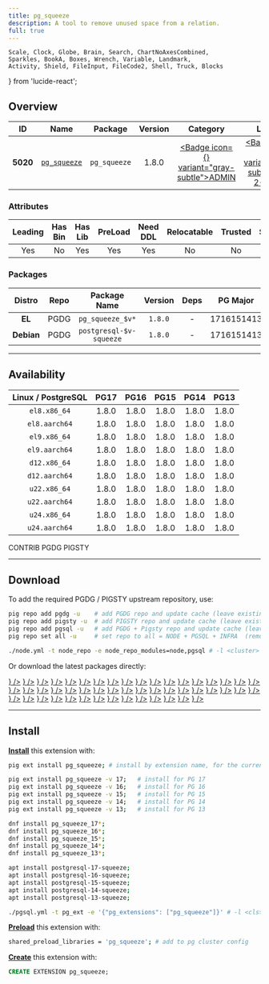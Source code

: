 ```yaml
---
title: pg_squeeze
description: A tool to remove unused space from a relation.
full: true
---
```


    Scale, Clock, Globe, Brain, Search, ChartNoAxesCombined,
    Sparkles, BookA, Boxes, Wrench, Variable, Landmark,
    Activity, Shield, FileInput, FileCode2, Shell, Truck, Blocks
} from 'lucide-react';

## Overview

| <TooltipIconButton tooltip="Extension unique identifier" side="top">ID</TooltipIconButton> | <TooltipIconButton tooltip="Extension name" side="top">Name</TooltipIconButton> | <TooltipIconButton tooltip="Package name for installation" side="top">Package</TooltipIconButton> | <TooltipIconButton tooltip="Latest available extension version" side="top">Version</TooltipIconButton> | <TooltipIconButton tooltip="Extension category" side="top">Category</TooltipIconButton> | <TooltipIconButton tooltip="Open source license" side="top">License</TooltipIconButton> | <TooltipIconButton tooltip="Programming language" side="top">Lang</TooltipIconButton> |
|:--------:|:--------:|:----------:|:--------------:|:---------------------------------------:|:------------------------------------------------------:|:----:|
| **5020** | [`pg_squeeze`](https://github.com/cybertec-postgresql/pg_squeeze) | `pg_squeeze` | 1.8.0 | <a href="/ext/admin" className="no-underline"><Badge icon={<Landmark />} variant="gray-subtle">ADMIN</Badge></a> | <a href="/ext/list/license#bsd-2-clause" className="no-underline"><Badge icon={<Scale />} variant="blue-subtle">BSD 2-Clause</Badge></a> | <a href="/ext/list/lang#c"><Badge icon={<FileCode2 />} variant="blue-subtle">C</Badge></a> |

### Attributes

| <TooltipIconButton tooltip="The Primary Leading extension in the Package" side="top">Leading</TooltipIconButton> | <TooltipIconButton tooltip="Contains binary utils" side="top">Has Bin</TooltipIconButton> | <TooltipIconButton tooltip="Contains .so shared library files" side="top">Has Lib</TooltipIconButton> | <TooltipIconButton tooltip="Requires preloading via shared_preload_libraries" side="top">PreLoad</TooltipIconButton> | <TooltipIconButton tooltip="Requires CREATE EXTENSION DDL command" side="top">Need DDL</TooltipIconButton> | <TooltipIconButton tooltip="Can be installed in any schema" side="top">Relocatable</TooltipIconButton> | <TooltipIconButton tooltip="Can be created by non-superuser" side="top">Trusted</TooltipIconButton> | <TooltipIconButton tooltip="Schemas used by this extension" side="top">Schemas</TooltipIconButton> |
|:-------:|:-------:|:-------:|:-------:|:--------:|:-----------:|:-------:|:-------:|
| Yes | No | Yes | Yes | Yes | No | No | `squeeze` |

### Packages

| <TooltipIconButton tooltip="Linux distribution family, EL or Debian" side="top">Distro</TooltipIconButton> | <TooltipIconButton tooltip="Package repository" side="top">Repo</TooltipIconButton> | <TooltipIconButton tooltip="The RPM/DEB Package Name Pattern (replace $v with real pg major)" side="top">Package Name</TooltipIconButton> | <TooltipIconButton tooltip="Latest package version" side="top">Version</TooltipIconButton> | <TooltipIconButton tooltip="RPM/DEB Package dependencies" side="top">Deps</TooltipIconButton> | <TooltipIconButton tooltip="Available in these PostgreSQL Major Versions" side="top">PG Major</TooltipIconButton> |
|:----------:|:--------:|:------------------------:|:-----------:|:------------:|:------------------:|
|   **EL**   | <Badge variant="blue-subtle"><span className="font-bold">PGDG</span></Badge> | `pg_squeeze_$v*` | `1.8.0` | - | <Badge variant="green-subtle">17</Badge><Badge variant="green-subtle">16</Badge><Badge variant="green-subtle">15</Badge><Badge variant="green-subtle">14</Badge><Badge variant="green-subtle">13</Badge> |
| **Debian** | <Badge variant="blue-subtle"><span className="font-bold">PGDG</span></Badge> | `postgresql-$v-squeeze` | `1.8.0` | - | <Badge variant="green-subtle">17</Badge><Badge variant="green-subtle">16</Badge><Badge variant="green-subtle">15</Badge><Badge variant="green-subtle">14</Badge><Badge variant="green-subtle">13</Badge> |



------

## Availability

| <TooltipIconButton tooltip="Linux Distro Arch / PostgreSQL Major Version" side="top">Linux / PostgreSQL </TooltipIconButton> | **PG17** | **PG16** | **PG15** | **PG14** | **PG13** |
|:-----:|:-----:|:-----:|:-----:|:-----:|:-----:|
| `el8.x86_64` | <Badge variant="blue-subtle">1.8.0</Badge> | <Badge variant="blue-subtle">1.8.0</Badge> | <Badge variant="blue-subtle">1.8.0</Badge> | <Badge variant="blue-subtle">1.8.0</Badge> | <Badge variant="blue-subtle">1.8.0</Badge> |
| `el8.aarch64` | <Badge variant="blue-subtle">1.8.0</Badge> | <Badge variant="blue-subtle">1.8.0</Badge> | <Badge variant="blue-subtle">1.8.0</Badge> | <Badge variant="blue-subtle">1.8.0</Badge> | <Badge variant="blue-subtle">1.8.0</Badge> |
| `el9.x86_64` | <Badge variant="blue-subtle">1.8.0</Badge> | <Badge variant="blue-subtle">1.8.0</Badge> | <Badge variant="blue-subtle">1.8.0</Badge> | <Badge variant="blue-subtle">1.8.0</Badge> | <Badge variant="blue-subtle">1.8.0</Badge> |
| `el9.aarch64` | <Badge variant="blue-subtle">1.8.0</Badge> | <Badge variant="blue-subtle">1.8.0</Badge> | <Badge variant="blue-subtle">1.8.0</Badge> | <Badge variant="blue-subtle">1.8.0</Badge> | <Badge variant="blue-subtle">1.8.0</Badge> |
| `d12.x86_64` | <Badge variant="blue-subtle">1.8.0</Badge> | <Badge variant="blue-subtle">1.8.0</Badge> | <Badge variant="blue-subtle">1.8.0</Badge> | <Badge variant="blue-subtle">1.8.0</Badge> | <Badge variant="blue-subtle">1.8.0</Badge> |
| `d12.aarch64` | <Badge variant="blue-subtle">1.8.0</Badge> | <Badge variant="blue-subtle">1.8.0</Badge> | <Badge variant="blue-subtle">1.8.0</Badge> | <Badge variant="blue-subtle">1.8.0</Badge> | <Badge variant="blue-subtle">1.8.0</Badge> |
| `u22.x86_64` | <Badge variant="blue-subtle">1.8.0</Badge> | <Badge variant="blue-subtle">1.8.0</Badge> | <Badge variant="blue-subtle">1.8.0</Badge> | <Badge variant="blue-subtle">1.8.0</Badge> | <Badge variant="blue-subtle">1.8.0</Badge> |
| `u22.aarch64` | <Badge variant="blue-subtle">1.8.0</Badge> | <Badge variant="blue-subtle">1.8.0</Badge> | <Badge variant="blue-subtle">1.8.0</Badge> | <Badge variant="blue-subtle">1.8.0</Badge> | <Badge variant="blue-subtle">1.8.0</Badge> |
| `u24.x86_64` | <Badge variant="blue-subtle">1.8.0</Badge> | <Badge variant="blue-subtle">1.8.0</Badge> | <Badge variant="blue-subtle">1.8.0</Badge> | <Badge variant="blue-subtle">1.8.0</Badge> | <Badge variant="blue-subtle">1.8.0</Badge> |
| `u24.aarch64` | <Badge variant="blue-subtle">1.8.0</Badge> | <Badge variant="blue-subtle">1.8.0</Badge> | <Badge variant="blue-subtle">1.8.0</Badge> | <Badge variant="blue-subtle">1.8.0</Badge> | <Badge variant="blue-subtle">1.8.0</Badge> |

<Badge variant="green-subtle"><span className="font-black">CONTRIB</span></Badge> <Badge variant="blue-subtle"><span className="font-black">PGDG</span></Badge> <Badge variant="amber-subtle"><span className="font-black">PIGSTY</span></Badge>

------

## Download

To add the required PGDG / PIGSTY upstream repository, use:

```bash tab="pig"
pig repo add pgdg -u    # add PGDG repo and update cache (leave existing repos)
pig repo add pigsty -u  # add PIGSTY repo and update cache (leave existing repos)
pig repo add pgsql -u   # add PGDG + Pigsty repo and update cache (leave existing repos)
pig repo set all -u     # set repo to all = NODE + PGSQL + INFRA  (remove existing repos)
```
```bash tab="pigsty"
./node.yml -t node_repo -e node_repo_modules=node,pgsql # -l <cluster>
```

Or download the latest packages directly:

<Files>
    <Folder name="el8.x86_64">
        <a href="https://download.postgresql.org/pub/repos/yum/17/redhat/rhel-8-x86_64/pg_squeeze_17-1.8.0-1PGDG.rhel8.x86_64.rpm"><File name="pg_squeeze_17-1.8.0-1PGDG.rhel8.x86_64.rpm" icon={<Package className="text-emerald-500" />} /></a>
        <a href="https://download.postgresql.org/pub/repos/yum/16/redhat/rhel-8-x86_64/pg_squeeze_16-1.8.0-1PGDG.rhel8.x86_64.rpm"><File name="pg_squeeze_16-1.8.0-1PGDG.rhel8.x86_64.rpm" icon={<Package className="text-emerald-500" />} /></a>
        <a href="https://download.postgresql.org/pub/repos/yum/15/redhat/rhel-8-x86_64/pg_squeeze_15-1.8.0-1PGDG.rhel8.x86_64.rpm"><File name="pg_squeeze_15-1.8.0-1PGDG.rhel8.x86_64.rpm" icon={<Package className="text-emerald-500" />} /></a>
        <a href="https://download.postgresql.org/pub/repos/yum/14/redhat/rhel-8-x86_64/pg_squeeze_14-1.8.0-1PGDG.rhel8.x86_64.rpm"><File name="pg_squeeze_14-1.8.0-1PGDG.rhel8.x86_64.rpm" icon={<Package className="text-emerald-500" />} /></a>
        <a href="https://download.postgresql.org/pub/repos/yum/13/redhat/rhel-8-x86_64/pg_squeeze_13-1.8.0-1PGDG.rhel8.x86_64.rpm"><File name="pg_squeeze_13-1.8.0-1PGDG.rhel8.x86_64.rpm" icon={<Package className="text-emerald-500" />} /></a>
    </Folder>
    <Folder name="el8.aarch64">
        <a href="https://download.postgresql.org/pub/repos/yum/17/redhat/rhel-8-aarch64/pg_squeeze_17-1.8.0-1PGDG.rhel8.aarch64.rpm"><File name="pg_squeeze_17-1.8.0-1PGDG.rhel8.aarch64.rpm" icon={<Package className="text-orange-500" />} /></a>
        <a href="https://download.postgresql.org/pub/repos/yum/16/redhat/rhel-8-aarch64/pg_squeeze_16-1.8.0-1PGDG.rhel8.aarch64.rpm"><File name="pg_squeeze_16-1.8.0-1PGDG.rhel8.aarch64.rpm" icon={<Package className="text-orange-500" />} /></a>
        <a href="https://download.postgresql.org/pub/repos/yum/15/redhat/rhel-8-aarch64/pg_squeeze_15-1.8.0-1PGDG.rhel8.aarch64.rpm"><File name="pg_squeeze_15-1.8.0-1PGDG.rhel8.aarch64.rpm" icon={<Package className="text-orange-500" />} /></a>
        <a href="https://download.postgresql.org/pub/repos/yum/14/redhat/rhel-8-aarch64/pg_squeeze_14-1.8.0-1PGDG.rhel8.aarch64.rpm"><File name="pg_squeeze_14-1.8.0-1PGDG.rhel8.aarch64.rpm" icon={<Package className="text-orange-500" />} /></a>
        <a href="https://download.postgresql.org/pub/repos/yum/13/redhat/rhel-8-aarch64/pg_squeeze_13-1.8.0-1PGDG.rhel8.aarch64.rpm"><File name="pg_squeeze_13-1.8.0-1PGDG.rhel8.aarch64.rpm" icon={<Package className="text-orange-500" />} /></a>
    </Folder>
    <Folder name="el9.x86_64">
        <a href="https://download.postgresql.org/pub/repos/yum/17/redhat/rhel-9-x86_64/pg_squeeze_17-1.8.0-1PGDG.rhel9.x86_64.rpm"><File name="pg_squeeze_17-1.8.0-1PGDG.rhel9.x86_64.rpm" icon={<Package className="text-emerald-500" />} /></a>
        <a href="https://download.postgresql.org/pub/repos/yum/16/redhat/rhel-9-x86_64/pg_squeeze_16-1.8.0-1PGDG.rhel9.x86_64.rpm"><File name="pg_squeeze_16-1.8.0-1PGDG.rhel9.x86_64.rpm" icon={<Package className="text-emerald-500" />} /></a>
        <a href="https://download.postgresql.org/pub/repos/yum/15/redhat/rhel-9-x86_64/pg_squeeze_15-1.8.0-1PGDG.rhel9.x86_64.rpm"><File name="pg_squeeze_15-1.8.0-1PGDG.rhel9.x86_64.rpm" icon={<Package className="text-emerald-500" />} /></a>
        <a href="https://download.postgresql.org/pub/repos/yum/14/redhat/rhel-9-x86_64/pg_squeeze_14-1.8.0-1PGDG.rhel9.x86_64.rpm"><File name="pg_squeeze_14-1.8.0-1PGDG.rhel9.x86_64.rpm" icon={<Package className="text-emerald-500" />} /></a>
        <a href="https://download.postgresql.org/pub/repos/yum/13/redhat/rhel-9-x86_64/pg_squeeze_13-1.8.0-1PGDG.rhel9.x86_64.rpm"><File name="pg_squeeze_13-1.8.0-1PGDG.rhel9.x86_64.rpm" icon={<Package className="text-emerald-500" />} /></a>
    </Folder>
    <Folder name="el9.aarch64">
        <a href="https://download.postgresql.org/pub/repos/yum/17/redhat/rhel-9-aarch64/pg_squeeze_17-1.8.0-1PGDG.rhel9.aarch64.rpm"><File name="pg_squeeze_17-1.8.0-1PGDG.rhel9.aarch64.rpm" icon={<Package className="text-orange-500" />} /></a>
        <a href="https://download.postgresql.org/pub/repos/yum/16/redhat/rhel-9-aarch64/pg_squeeze_16-1.8.0-1PGDG.rhel9.aarch64.rpm"><File name="pg_squeeze_16-1.8.0-1PGDG.rhel9.aarch64.rpm" icon={<Package className="text-orange-500" />} /></a>
        <a href="https://download.postgresql.org/pub/repos/yum/15/redhat/rhel-9-aarch64/pg_squeeze_15-1.8.0-1PGDG.rhel9.aarch64.rpm"><File name="pg_squeeze_15-1.8.0-1PGDG.rhel9.aarch64.rpm" icon={<Package className="text-orange-500" />} /></a>
        <a href="https://download.postgresql.org/pub/repos/yum/14/redhat/rhel-9-aarch64/pg_squeeze_14-1.8.0-1PGDG.rhel9.aarch64.rpm"><File name="pg_squeeze_14-1.8.0-1PGDG.rhel9.aarch64.rpm" icon={<Package className="text-orange-500" />} /></a>
        <a href="https://download.postgresql.org/pub/repos/yum/13/redhat/rhel-9-aarch64/pg_squeeze_13-1.8.0-1PGDG.rhel9.aarch64.rpm"><File name="pg_squeeze_13-1.8.0-1PGDG.rhel9.aarch64.rpm" icon={<Package className="text-orange-500" />} /></a>
    </Folder>
    <Folder name="d12.x86_64">
        <a href="https://apt.postgresql.org/pub/repos/apt/pool/main/p/pg-squeeze/postgresql-17-squeeze_1.8.0-1.pgdg120+1_arm64.deb"><File name="postgresql-17-squeeze_1.8.0-1.pgdg120+1_arm64.deb" icon={<Box className="text-emerald-500" />} /></a>
        <a href="https://apt.postgresql.org/pub/repos/apt/pool/main/p/pg-squeeze/postgresql-16-squeeze_1.8.0-1.pgdg120+1_arm64.deb"><File name="postgresql-16-squeeze_1.8.0-1.pgdg120+1_arm64.deb" icon={<Box className="text-emerald-500" />} /></a>
        <a href="https://apt.postgresql.org/pub/repos/apt/pool/main/p/pg-squeeze/postgresql-15-squeeze_1.8.0-1.pgdg120+1_arm64.deb"><File name="postgresql-15-squeeze_1.8.0-1.pgdg120+1_arm64.deb" icon={<Box className="text-emerald-500" />} /></a>
        <a href="https://apt.postgresql.org/pub/repos/apt/pool/main/p/pg-squeeze/postgresql-14-squeeze_1.8.0-1.pgdg120+1_arm64.deb"><File name="postgresql-14-squeeze_1.8.0-1.pgdg120+1_arm64.deb" icon={<Box className="text-emerald-500" />} /></a>
        <a href="https://apt.postgresql.org/pub/repos/apt/pool/main/p/pg-squeeze/postgresql-13-squeeze_1.8.0-1.pgdg120+1_arm64.deb"><File name="postgresql-13-squeeze_1.8.0-1.pgdg120+1_arm64.deb" icon={<Box className="text-emerald-500" />} /></a>
    </Folder>
    <Folder name="d12.aarch64">
        <a href="https://apt.postgresql.org/pub/repos/apt/pool/main/p/pg-squeeze/postgresql-17-squeeze_1.8.0-1.pgdg120+1_amd64.deb"><File name="postgresql-17-squeeze_1.8.0-1.pgdg120+1_amd64.deb" icon={<Box className="text-orange-500" />} /></a>
        <a href="https://apt.postgresql.org/pub/repos/apt/pool/main/p/pg-squeeze/postgresql-16-squeeze_1.8.0-1.pgdg120+1_amd64.deb"><File name="postgresql-16-squeeze_1.8.0-1.pgdg120+1_amd64.deb" icon={<Box className="text-orange-500" />} /></a>
        <a href="https://apt.postgresql.org/pub/repos/apt/pool/main/p/pg-squeeze/postgresql-15-squeeze_1.8.0-1.pgdg120+1_amd64.deb"><File name="postgresql-15-squeeze_1.8.0-1.pgdg120+1_amd64.deb" icon={<Box className="text-orange-500" />} /></a>
        <a href="https://apt.postgresql.org/pub/repos/apt/pool/main/p/pg-squeeze/postgresql-14-squeeze_1.8.0-1.pgdg120+1_amd64.deb"><File name="postgresql-14-squeeze_1.8.0-1.pgdg120+1_amd64.deb" icon={<Box className="text-orange-500" />} /></a>
        <a href="https://apt.postgresql.org/pub/repos/apt/pool/main/p/pg-squeeze/postgresql-13-squeeze_1.8.0-1.pgdg120+1_amd64.deb"><File name="postgresql-13-squeeze_1.8.0-1.pgdg120+1_amd64.deb" icon={<Box className="text-orange-500" />} /></a>
    </Folder>
    <Folder name="u22.x86_64">
        <a href="https://apt.postgresql.org/pub/repos/apt/pool/main/p/pg-squeeze/postgresql-17-squeeze_1.8.0-1.pgdg22.04+1_amd64.deb"><File name="postgresql-17-squeeze_1.8.0-1.pgdg22.04+1_amd64.deb" icon={<Box className="text-emerald-500" />} /></a>
        <a href="https://apt.postgresql.org/pub/repos/apt/pool/main/p/pg-squeeze/postgresql-16-squeeze_1.8.0-1.pgdg22.04+1_amd64.deb"><File name="postgresql-16-squeeze_1.8.0-1.pgdg22.04+1_amd64.deb" icon={<Box className="text-emerald-500" />} /></a>
        <a href="https://apt.postgresql.org/pub/repos/apt/pool/main/p/pg-squeeze/postgresql-15-squeeze_1.8.0-1.pgdg22.04+1_amd64.deb"><File name="postgresql-15-squeeze_1.8.0-1.pgdg22.04+1_amd64.deb" icon={<Box className="text-emerald-500" />} /></a>
        <a href="https://apt.postgresql.org/pub/repos/apt/pool/main/p/pg-squeeze/postgresql-14-squeeze_1.8.0-1.pgdg22.04+1_amd64.deb"><File name="postgresql-14-squeeze_1.8.0-1.pgdg22.04+1_amd64.deb" icon={<Box className="text-emerald-500" />} /></a>
        <a href="https://apt.postgresql.org/pub/repos/apt/pool/main/p/pg-squeeze/postgresql-13-squeeze_1.8.0-1.pgdg22.04+1_amd64.deb"><File name="postgresql-13-squeeze_1.8.0-1.pgdg22.04+1_amd64.deb" icon={<Box className="text-emerald-500" />} /></a>
    </Folder>
    <Folder name="u22.aarch64">
        <a href="https://apt.postgresql.org/pub/repos/apt/pool/main/p/pg-squeeze/postgresql-17-squeeze_1.8.0-1.pgdg22.04+1_arm64.deb"><File name="postgresql-17-squeeze_1.8.0-1.pgdg22.04+1_arm64.deb" icon={<Box className="text-orange-500" />} /></a>
        <a href="https://apt.postgresql.org/pub/repos/apt/pool/main/p/pg-squeeze/postgresql-16-squeeze_1.8.0-1.pgdg22.04+1_arm64.deb"><File name="postgresql-16-squeeze_1.8.0-1.pgdg22.04+1_arm64.deb" icon={<Box className="text-orange-500" />} /></a>
        <a href="https://apt.postgresql.org/pub/repos/apt/pool/main/p/pg-squeeze/postgresql-15-squeeze_1.8.0-1.pgdg22.04+1_arm64.deb"><File name="postgresql-15-squeeze_1.8.0-1.pgdg22.04+1_arm64.deb" icon={<Box className="text-orange-500" />} /></a>
        <a href="https://apt.postgresql.org/pub/repos/apt/pool/main/p/pg-squeeze/postgresql-14-squeeze_1.8.0-1.pgdg22.04+1_arm64.deb"><File name="postgresql-14-squeeze_1.8.0-1.pgdg22.04+1_arm64.deb" icon={<Box className="text-orange-500" />} /></a>
        <a href="https://apt.postgresql.org/pub/repos/apt/pool/main/p/pg-squeeze/postgresql-13-squeeze_1.8.0-1.pgdg22.04+1_arm64.deb"><File name="postgresql-13-squeeze_1.8.0-1.pgdg22.04+1_arm64.deb" icon={<Box className="text-orange-500" />} /></a>
    </Folder>
    <Folder name="u24.x86_64">
        <a href="https://apt.postgresql.org/pub/repos/apt/pool/main/p/pg-squeeze/postgresql-17-squeeze_1.8.0-1.pgdg24.04+1_amd64.deb"><File name="postgresql-17-squeeze_1.8.0-1.pgdg24.04+1_amd64.deb" icon={<Box className="text-emerald-500" />} /></a>
        <a href="https://apt.postgresql.org/pub/repos/apt/pool/main/p/pg-squeeze/postgresql-16-squeeze_1.8.0-1.pgdg24.04+1_amd64.deb"><File name="postgresql-16-squeeze_1.8.0-1.pgdg24.04+1_amd64.deb" icon={<Box className="text-emerald-500" />} /></a>
        <a href="https://apt.postgresql.org/pub/repos/apt/pool/main/p/pg-squeeze/postgresql-15-squeeze_1.8.0-1.pgdg24.04+1_amd64.deb"><File name="postgresql-15-squeeze_1.8.0-1.pgdg24.04+1_amd64.deb" icon={<Box className="text-emerald-500" />} /></a>
        <a href="https://apt.postgresql.org/pub/repos/apt/pool/main/p/pg-squeeze/postgresql-14-squeeze_1.8.0-1.pgdg24.04+1_amd64.deb"><File name="postgresql-14-squeeze_1.8.0-1.pgdg24.04+1_amd64.deb" icon={<Box className="text-emerald-500" />} /></a>
        <a href="https://apt.postgresql.org/pub/repos/apt/pool/main/p/pg-squeeze/postgresql-13-squeeze_1.8.0-1.pgdg24.04+1_amd64.deb"><File name="postgresql-13-squeeze_1.8.0-1.pgdg24.04+1_amd64.deb" icon={<Box className="text-emerald-500" />} /></a>
    </Folder>
    <Folder name="u24.aarch64">
        <a href="https://apt.postgresql.org/pub/repos/apt/pool/main/p/pg-squeeze/postgresql-17-squeeze_1.8.0-1.pgdg24.04+1_arm64.deb"><File name="postgresql-17-squeeze_1.8.0-1.pgdg24.04+1_arm64.deb" icon={<Box className="text-orange-500" />} /></a>
        <a href="https://apt.postgresql.org/pub/repos/apt/pool/main/p/pg-squeeze/postgresql-16-squeeze_1.8.0-1.pgdg24.04+1_arm64.deb"><File name="postgresql-16-squeeze_1.8.0-1.pgdg24.04+1_arm64.deb" icon={<Box className="text-orange-500" />} /></a>
        <a href="https://apt.postgresql.org/pub/repos/apt/pool/main/p/pg-squeeze/postgresql-15-squeeze_1.8.0-1.pgdg24.04+1_arm64.deb"><File name="postgresql-15-squeeze_1.8.0-1.pgdg24.04+1_arm64.deb" icon={<Box className="text-orange-500" />} /></a>
        <a href="https://apt.postgresql.org/pub/repos/apt/pool/main/p/pg-squeeze/postgresql-14-squeeze_1.8.0-1.pgdg24.04+1_arm64.deb"><File name="postgresql-14-squeeze_1.8.0-1.pgdg24.04+1_arm64.deb" icon={<Box className="text-orange-500" />} /></a>
        <a href="https://apt.postgresql.org/pub/repos/apt/pool/main/p/pg-squeeze/postgresql-13-squeeze_1.8.0-1.pgdg24.04+1_arm64.deb"><File name="postgresql-13-squeeze_1.8.0-1.pgdg24.04+1_arm64.deb" icon={<Box className="text-orange-500" />} /></a>
    </Folder>
</Files>

------

## Install

[**Install**](/docs/pgsql/ext/install) this extension with:

```bash tab="pig"
pig ext install pg_squeeze; # install by extension name, for the current active PG version

pig ext install pg_squeeze -v 17;   # install for PG 17
pig ext install pg_squeeze -v 16;   # install for PG 16
pig ext install pg_squeeze -v 15;   # install for PG 15
pig ext install pg_squeeze -v 14;   # install for PG 14
pig ext install pg_squeeze -v 13;   # install for PG 13
```
```bash tab="yum" 
dnf install pg_squeeze_17*;
dnf install pg_squeeze_16*;
dnf install pg_squeeze_15*;
dnf install pg_squeeze_14*;
dnf install pg_squeeze_13*;
```
```bash tab="apt" 
apt install postgresql-17-squeeze;
apt install postgresql-16-squeeze;
apt install postgresql-15-squeeze;
apt install postgresql-14-squeeze;
apt install postgresql-13-squeeze;
```
```bash tab="ansible"
./pgsql.yml -t pg_ext -e '{"pg_extensions": ["pg_squeeze"]}' # -l <cls>
```

[**Preload**](/docs/pgsql/ext/load) this extension with:

```bash
shared_preload_libraries = 'pg_squeeze'; # add to pg cluster config
```

[**Create**](/docs/pgsql/ext/create) this extension with:

```sql
CREATE EXTENSION pg_squeeze;
```


